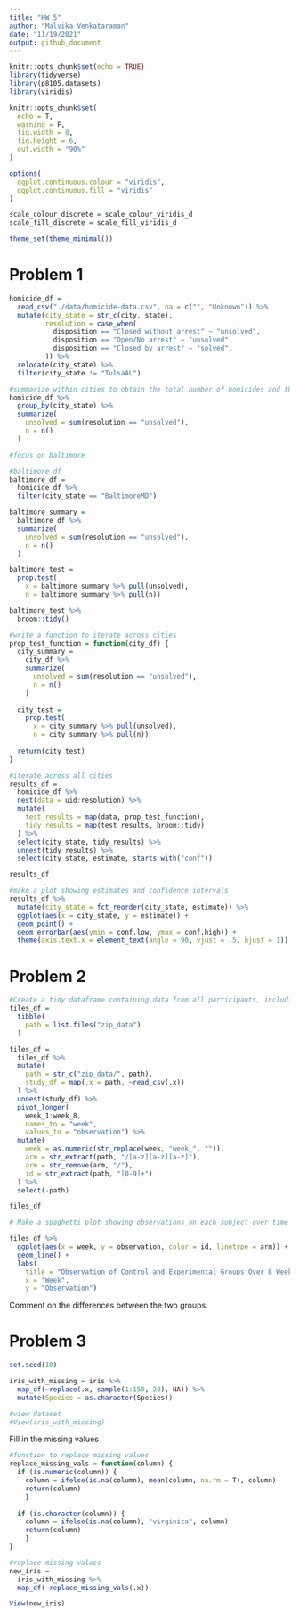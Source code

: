 ```yaml
---
title: "HW 5"
author: "Malvika Venkataraman"
date: "11/19/2021"
output: github_document
---
```


```r
knitr::opts_chunk$set(echo = TRUE)
library(tidyverse)
library(p8105.datasets)
library(viridis)

knitr::opts_chunk$set(
  echo = T,
  warning = F,
  fig.width = 8,
  fig.height = 6,
  out.width = "90%"
)

options(
  ggplot.continuous.colour = "viridis",
  ggplot.continuous.fill = "viridis"
)

scale_colour_discrete = scale_colour_viridis_d
scale_fill_discrete = scale_fill_viridis_d

theme_set(theme_minimal())
```

# Problem 1

```r
homicide_df =
  read_csv("./data/homicide-data.csv", na = c("", "Unknown")) %>%
  mutate(city_state = str_c(city, state),
         resolution = case_when(
           disposition == "Closed without arrest" ~ "unsolved",
           disposition == "Open/No arrest" ~ "unsolved",
           disposition == "Closed by arrest" ~ "solved",
         )) %>%
  relocate(city_state) %>%
  filter(city_state != "TulsaAL")
```

```r
#summarize within cities to obtain the total number of homicides and the number of unsolved homicides (those for which the disposition is “Closed without arrest” or “Open/No arrest”).
homicide_df %>%
  group_by(city_state) %>%
  summarize(
    unsolved = sum(resolution == "unsolved"),
    n = n()
  )
```


```r
#focus on baltimore

#baltimore df
baltimore_df = 
  homicide_df %>%
  filter(city_state == "BaltimoreMD")

baltimore_summary = 
  baltimore_df %>%
  summarize(
    unsolved = sum(resolution == "unsolved"),
    n = n()
  )

baltimore_test =
  prop.test(
    x = baltimore_summary %>% pull(unsolved), 
    n = baltimore_summary %>% pull(n))

baltimore_test %>%
  broom::tidy()
```
```r
#write a function to iterate across cities
prop_test_function = function(city_df) {
  city_summary =
    city_df %>%
    summarize(
      unsolved = sum(resolution == "unsolved"),
      n = n()
    )
  
  city_test =
    prop.test(
      x = city_summary %>% pull(unsolved),
      n = city_summary %>% pull(n))
  
  return(city_test)
}

```

```r
#iterate across all cities
results_df =
  homicide_df %>%
  nest(data = uid:resolution) %>%
  mutate(
    test_results = map(data, prop_test_function),
    tidy_results = map(test_results, broom::tidy)
  ) %>%
  select(city_state, tidy_results) %>%
  unnest(tidy_results) %>%
  select(city_state, estimate, starts_with("conf"))

results_df
```

```r
#make a plot showing estimates and confidence intervals
results_df %>%
  mutate(city_state = fct_reorder(city_state, estimate)) %>%
  ggplot(aes(x = city_state, y = estimate)) +
  geom_point() +
  geom_errorbar(aes(ymin = conf.low, ymax = conf.high)) +
  theme(axis.text.x = element_text(angle = 90, vjust = .5, hjust = 1))
```
# Problem 2

```r
#Create a tidy dataframe containing data from all participants, including the subject ID, arm, and observations over time
files_df = 
  tibble(
    path = list.files("zip_data")
  )

files_df =
  files_df %>%
  mutate(
    path = str_c("zip_data/", path),
    study_df = map(.x = path, ~read_csv(.x))
  ) %>%
  unnest(study_df) %>%
  pivot_longer(
    week_1:week_8,
    names_to = "week",
    values_to = "observation") %>%
  mutate(
    week = as.numeric(str_replace(week, "week_", "")),
    arm = str_extract(path, "/[a-z][a-z][a-z]"),
    arm = str_remove(arm, "/"),
    id = str_extract(path, "[0-9]+")
  ) %>%
  select(-path)

files_df
```

```r
# Make a spaghetti plot showing observations on each subject over time

files_df %>%
  ggplot(aes(x = week, y = observation, color = id, linetype = arm)) +
  geom_line() + 
  labs(
    title = "Observation of Control and Experimental Groups Over 8 Weeks",
    x = "Week",
    y = "Observation")
```
Comment on the differences between the two groups.

# Problem 3

```r
set.seed(10)

iris_with_missing = iris %>% 
  map_df(~replace(.x, sample(1:150, 20), NA)) %>%
  mutate(Species = as.character(Species))

#view dataset
#View(iris_with_missing)
```

Fill in the missing values
```r
#function to replace missing values
replace_missing_vals = function(column) {
  if (is.numeric(column)) {
    column = ifelse(is.na(column), mean(column, na.rm = T), column)
    return(column)
    }
  
  if (is.character(column)) {
    column = ifelse(is.na(column), "virginica", column)
    return(column)
    }
}
```

```r
#replace missing values
new_iris = 
  iris_with_missing %>%
  map_df(~replace_missing_vals(.x))

View(new_iris)
```


